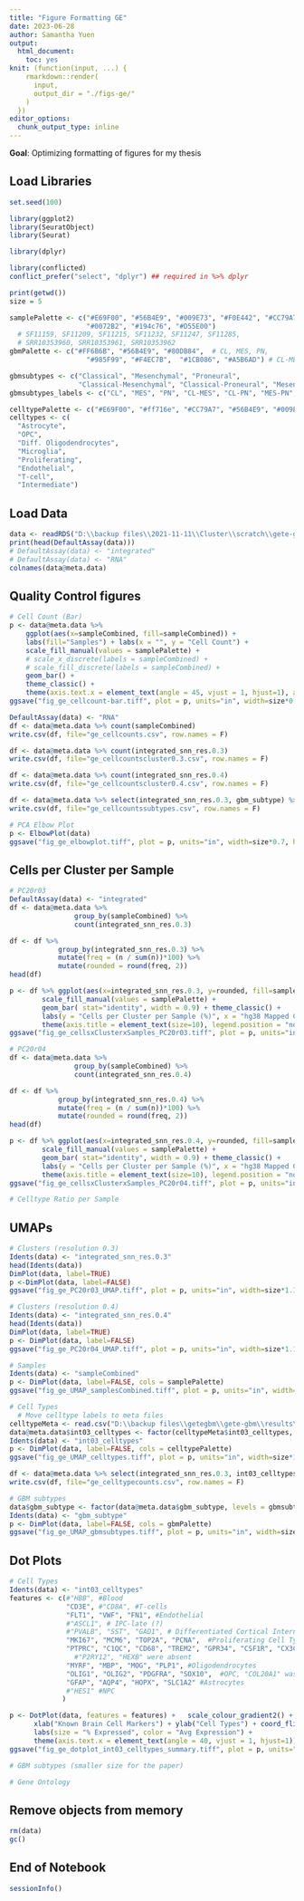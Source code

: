 ```yaml
---
title: "Figure Formatting GE"
date: 2023-06-28
author: Samantha Yuen
output:
  html_document:
    toc: yes
knit: (function(input, ...) {
    rmarkdown::render(
      input,
      output_dir = "./figs-ge/"
    )
  })
editor_options:
  chunk_output_type: inline
---
```


**Goal**: Optimizing formatting of figures for my thesis

## Load Libraries

```r
set.seed(100)

library(ggplot2)
library(SeuratObject)
library(Seurat)

library(dplyr)

library(conflicted)
conflict_prefer("select", "dplyr") ## required in %>% dplyr

print(getwd())
size = 5

samplePalette <- c("#E69F00", "#56B4E9", "#009E73", "#F0E442", "#CC79A7", "#ff716e", "#999999", 
                   "#0072B2", "#194c76", "#D55E00")
  # SF11159, SF11209, SF11215, SF11232, SF11247, SF11285, 
  # SRR10353960, SRR10353961, SRR10353962
gbmPalette <- c("#FF6B6B", "#56B4E9", "#80DB84",  # CL, MES, PN,
                   "#985F99", "#F4EC7B",  "#1CB086", "#A5B6AD") # CL-MES, CL-PN, MES-PN, NA

gbmsubtypes <- c("Classical", "Mesenchymal", "Proneural", 
                 "Classical-Mesenchymal", "Classical-Proneural", "Mesenchymal-Proneural", "NA")
gbmsubtypes_labels <- c("CL", "MES", "PN", "CL-MES", "CL-PN", "MES-PN", "NA")

celltypePalette <- c("#E69F00", "#ff716e", "#CC79A7", "#56B4E9", "#009E73", "#0072B2", "#F0E442", "#A5B6AD")
celltypes <- c(
  "Astrocyte",
  "OPC",
  "Diff. Oligodendrocytes",
  "Microglia",
  "Proliferating",
  "Endothelial",
  "T-cell",
  "Intermediate")
```

## Load Data

```r
data <- readRDS("D:\\backup files\\2021-11-11\\Cluster\\scratch\\gete-gbm\\results\\GBM-GSC neuroblastoma TE\\2021-09-02\\ge_gbmscIntUmap-subtypes.rds")
print(head(DefaultAssay(data)))
# DefaultAssay(data) <- "integrated"
# DefaultAssay(data) <- "RNA"
colnames(data@meta.data)
```

## Quality Control figures

```r
# Cell Count (Bar)
p <- data@meta.data %>%
    ggplot(aes(x=sampleCombined, fill=sampleCombined)) + 
    labs(fill="Samples") + labs(x = "", y = "Cell Count") +
    scale_fill_manual(values = samplePalette) +
    # scale_x_discrete(labels = sampleCombined) +
    # scale_fill_discrete(labels = sampleCombined) +
    geom_bar() +
    theme_classic() +
    theme(axis.text.x = element_text(angle = 45, vjust = 1, hjust=1), axis.text = element_text(size=10))
ggsave("fig_ge_cellcount-bar.tiff", plot = p, units="in", width=size*0.85, height=size*0.7, dpi=300, compression = 'lzw')

DefaultAssay(data) <- "RNA"
df <- data@meta.data %>% count(sampleCombined) 
write.csv(df, file="ge_cellcounts.csv", row.names = F)

df <- data@meta.data %>% count(integrated_snn_res.0.3) 
write.csv(df, file="ge_cellcountscluster0.3.csv", row.names = F)

df <- data@meta.data %>% count(integrated_snn_res.0.4) 
write.csv(df, file="ge_cellcountscluster0.4.csv", row.names = F)

df <- data@meta.data %>% select(integrated_snn_res.0.3, gbm_subtype) %>% count(integrated_snn_res.0.3, gbm_subtype) 
write.csv(df, file="ge_cellcountssubtypes.csv", row.names = F)

# PCA Elbow Plot
p <- ElbowPlot(data)
ggsave("fig_ge_elbowplot.tiff", plot = p, units="in", width=size*0.7, height=size*0.7, dpi=300, compression = 'lzw')

```

## Cells per Cluster per Sample

```r
# PC20r03
DefaultAssay(data) <- "integrated"
df <- data@meta.data %>%
                group_by(sampleCombined) %>%
                count(integrated_snn_res.0.3)

df <- df %>% 
            group_by(integrated_snn_res.0.3) %>% 
            mutate(freq = (n / sum(n))*100) %>%
            mutate(rounded = round(freq, 2))
head(df)

p <- df %>% ggplot(aes(x=integrated_snn_res.0.3, y=rounded, fill=sampleCombined)) + 
        scale_fill_manual(values = samplePalette) +
        geom_bar( stat="identity", width = 0.9) + theme_classic() + 
        labs(y = "Cells per Cluster per Sample (%)", x = "hg38 Mapped Cluster ID", fill= "Samples") +
        theme(axis.title = element_text(size=10), legend.position = "none")
ggsave("fig_ge_cellsxClusterxSamples_PC20r03.tiff", plot = p, units="in", width=size*0.6, height=size*0.6, dpi=300, compression = 'lzw')

# PC20r04
df <- data@meta.data %>%
                group_by(sampleCombined) %>%
                count(integrated_snn_res.0.4)

df <- df %>% 
            group_by(integrated_snn_res.0.4) %>% 
            mutate(freq = (n / sum(n))*100) %>%
            mutate(rounded = round(freq, 2))
head(df)

p <- df %>% ggplot(aes(x=integrated_snn_res.0.4, y=rounded, fill=sampleCombined)) + 
        scale_fill_manual(values = samplePalette) +
        geom_bar( stat="identity", width = 0.9) + theme_classic() + 
        labs(y = "Cells per Cluster per Sample (%)", x = "hg38 Mapped Cluster ID", fill= "Samples") +
        theme(axis.title = element_text(size=10), legend.position = "none")
ggsave("fig_ge_cellsxClusterxSamples_PC20r04.tiff", plot = p, units="in", width=size*0.6, height=size*0.6, dpi=300, compression = 'lzw')

# Celltype Ratio per Sample
```

## UMAPs

```r
# Clusters (resolution 0.3)
Idents(data) <- "integrated_snn_res.0.3"
head(Idents(data))
DimPlot(data, label=TRUE) 
p <-DimPlot(data, label=FALSE) 
ggsave("fig_ge_PC20r03_UMAP.tiff", plot = p, units="in", width=size*1.1, height=size, dpi=300, compression = 'lzw')

# Clusters (resolution 0.4)
Idents(data) <- "integrated_snn_res.0.4"
head(Idents(data))
DimPlot(data, label=TRUE) 
p <- DimPlot(data, label=FALSE) 
ggsave("fig_ge_PC20r04_UMAP.tiff", plot = p, units="in", width=size*1.1, height=size*1, dpi=300, compression = 'lzw')

# Samples
Idents(data) <- "sampleCombined"
p <- DimPlot(data, label=FALSE, cols = samplePalette) 
ggsave("fig_ge_UMAP_samplesCombined.tiff", plot = p, units="in", width=size*1.2, height=size*1, dpi=300, compression = 'lzw')

# Cell Types
  # Move celltype labels to meta files
celltypeMeta <- read.csv("D:\\backup files\\getegbm\\gete-gbm\\results\\GBM-GSC neuroblastoma TE\\2022-11-09_celltypes_gbmsc\\gbmsc_meta_celltypes.csv", row.names = 1)
data@meta.data$int03_celltypes <- factor(celltypeMeta$int03_celltypes, levels = celltypes)
Idents(data) <- "int03_celltypes"
p <- DimPlot(data, label=FALSE, cols = celltypePalette) 
ggsave("fig_ge_UMAP_celltypes.tiff", plot = p, units="in", width=size*1.3, height=size*1, dpi=300, compression = 'lzw')

df <- data@meta.data %>% select(integrated_snn_res.0.3, int03_celltypes) %>% count(integrated_snn_res.0.3, int03_celltypes) 
write.csv(df, file="ge_celltypecounts.csv", row.names = F)

# GBM subtypes
data$gbm_subtype <- factor(data@meta.data$gbm_subtype, levels = gbmsubtypes, labels = gbmsubtypes_labels)
Idents(data) <- "gbm_subtype"
p <- DimPlot(data, label=FALSE, cols = gbmPalette) 
ggsave("fig_ge_UMAP_gbmsubtypes.tiff", plot = p, units="in", width=size*1.1, height=size*1, dpi=300, compression = 'lzw')
```

## Dot Plots

```r
# Cell Types
Idents(data) <- "int03_celltypes"
features <- c(#"HBB", #Blood
              "CD3E", #"CD8A", #T-cells
              "FLT1", "VWF", "FN1", #Endothelial
              #"ASCL1", # IPC-late (?)
              #"PVALB", "SST", "GAD1", # Differentiated Cortical Interneurons (Inhibitory neurons)
              "MKI67", "MCM6", "TOP2A", "PCNA",  #Proliferating Cell Type
              "PTPRC", "C1QC", "CD68", "TREM2", "GPR34", "CSF1R", "CX3CR1", #Microglia, 
                #"P2RY12", "HEXB" were absent
              "MYRF", "MBP", "MOG", "PLP1", #Oligodendrocytes
              "OLIG1", "OLIG2", "PDGFRA", "SOX10",  #OPC, "COL20A1" was absent
              "GFAP", "AQP4", "HOPX", "SLC1A2" #Astrocytes
              #"HES1" #NPC
             )

p <- DotPlot(data, features = features) +   scale_colour_gradient2() + 
      xlab("Known Brain Cell Markers") + ylab("Cell Types") + coord_flip() + 
      labs(size = "% Expressed", color = "Avg Expression") +
      theme(axis.text.x = element_text(angle = 40, vjust = 1, hjust=1)) 
ggsave("fig_ge_dotplot_int03_celltypes_summary.tiff", plot = p, units="in", width=size*1.1, height=size*1.3, dpi=300, compression ='lzw')

# GBM subtypes (smaller size for the paper)

# Gene Ontology
```

## Remove objects from memory

```r
rm(data)
gc()
```

## End of Notebook

```r
sessionInfo()
```
